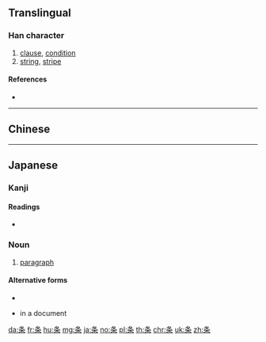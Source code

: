 {{also|條}}
==Translingual==

===Han character===
{{Han char|rn=75|rad=木|as=03|sn=7|four=|canj=HED|ids=⿱夂木}}

# [[clause]], [[condition]]
# [[string]], [[stripe]]

====References====
* {{Han ref|kx=0513.011|dkj=14486|hdz=21161.080|uh=6761|ud=26465}}

----

==Chinese==
{{zh-see|條}}

----

==Japanese==

===Kanji===
{{ja-kanji|grade=5|rs=木03}}

====Readings====
* {{ja-readings|goon=[[じょう]] (jō)|kanon=[[ちょう]] (chō) {{non-joyo-reading}}|kun=[[えだ]] (eda), [[すじ]] (suji)}}

===Noun===
{{ja-noun|くだり}}

# [[paragraph]]

====Alternative forms====
* {{l|ja|件}}

{{ja-noun|じょう}}

* {{l|ja|article}} in a document

[[da:条]]
[[fr:条]]
[[hu:条]]
[[mg:条]]
[[ja:条]]
[[no:条]]
[[pl:条]]
[[th:条]]
[[chr:条]]
[[uk:条]]
[[zh:条]]